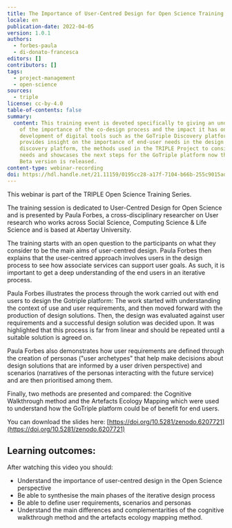 ```yaml
---
title: The Importance of User-Centred Design for Open Science Training
locale: en
publication-date: 2022-04-05
version: 1.0.1
authors:
  - forbes-paula
  - di-donato-francesca
editors: []
contributors: []
tags:
  - project-management
  - open-science
sources:
  - triple
license: cc-by-4.0
table-of-contents: false
summary:
  content: This training event is devoted specifically to giving an understanding
    of the importance of the co-design process and the impact it has on the
    development of digital tools such as the GoTriple Discovery platform. It
    provides insight on the importance of end-user needs in the design of a
    discovery platform, the methods used in the TRIPLE Project to consider user
    needs and showcases the next steps for the GoTriple platform now that the
    Beta version is released.
content-type: webinar-recording
doi: https://hdl.handle.net/21.11159/0195cc28-a17f-7104-b66b-255c9015ad81
---
```

This webinar is part of the TRIPLE Open Science Training Series.

The training session is dedicated to User-Centred Design for Open Science and is presented by Paula Forbes, a cross-disciplinary researcher on User research who works across Social Science, Computing Science & Life Science and is based at Abertay University.

The training starts with an open question to the participants on what they consider to be the main aims of user-centred design. Paula Forbes then explains that the user-centred approach involves users in the design process to see how associate services can support user goals. As such, it is important to get a deep understanding of the end users in an iterative process.

Paula Forbes illustrates the process through the work carried out with end users to design the Gotriple platform: The work started with understanding the context of use and user requirements, and then moved forward with the production of design solutions. Then, the design was evaluated against user requirements and a successful design solution was decided upon. It was highlighted that this process is far from linear and should be repeated until a suitable solution is agreed on.

Paula Forbes also demonstrates how user requirements are defined through the creation of personas ("user archetypes" that help make decisions about design solutions that are informed by a user driven perspective) and scenarios (narratives of the personas interacting with the future service) and are then prioritised among them.

Finally, two methods are presented and compared: the Cognitive Walkthrough method and the Artefacts Ecology Mapping which were used to understand how the GoTriple platform could be of benefit for end users.

You can download the slides here: [https://doi.org/10.5281/zenodo.6207721](https://doi.org/10.5281/zenodo.6207721)

## Learning outcomes:

After watching this video you should:

* Understand the importance of user-centred design in the Open Science perspective
* Be able to synthesise the main phases of the iterative design process
* Be able to define user requirements, scenarios and personas
* Understand the main differences and complementarities of the cognitive walkthrough method and the artefacts ecology mapping method.

<VideoCard provider="youtube" id="PpqtSWX4azI" title="The Importance of User-Centred Design for Open Science" image="/assets/content/assets/en/resources/hosted/the-importance-of-user-centred-design-for-open-science/paula-forbes.png" subtitle="Click here to view" />
